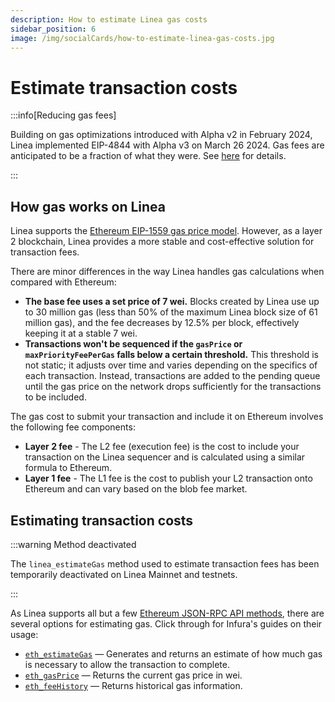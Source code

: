 ```yaml
---
description: How to estimate Linea gas costs
sidebar_position: 6
image: /img/socialCards/how-to-estimate-linea-gas-costs.jpg
---
```



# Estimate transaction costs

:::info[Reducing gas fees]

Building on gas optimizations introduced with Alpha v2 in February 2024, Linea implemented 
EIP-4844 with Alpha v3 on March 26 2024. Gas fees are anticipated to be a fraction of what they 
were. See [here](../use-mainnet/gas-on-linea.mdx) for details.

:::

## How gas works on Linea

Linea supports the [Ethereum EIP-1559 gas price model](https://ethereum.org/developers/docs/gas). 
However, as a layer 2 blockchain, Linea provides a more stable and cost-effective solution 
for transaction fees.

There are minor differences in the way Linea handles gas calculations when compared with Ethereum:

- **The base fee uses a set price of 7 wei.** Blocks created by Linea use up to 30 million gas
    (less than 50% of the maximum Linea block size of 61 million gas), and the fee decreases by 
    12.5% per block, effectively keeping it at a stable 7 wei.
- **Transactions won't be sequenced if the `gasPrice` or `maxPriorityFeePerGas` falls below a 
    certain threshold.** This threshold is not static; it adjusts over time and varies depending 
    on the specifics of each transaction. Instead, transactions are added to the pending queue 
    until the gas price on the network drops sufficiently for the transactions to be included.

The gas cost to submit your transaction and include it on Ethereum involves the following fee 
components:

- **Layer 2 fee** - The L2 fee (execution fee) is the cost to include your transaction on the Linea
    sequencer and is calculated using a similar formula to Ethereum. 
- **Layer 1 fee** - The L1 fee is the cost to publish your L2 transaction onto Ethereum and can 
    vary based on the blob fee market.

## Estimating transaction costs

:::warning Method deactivated

The `linea_estimateGas` method used to estimate transaction fees has been temporarily deactivated
on Linea Mainnet and testnets.

:::

As Linea supports all but a few [Ethereum JSON-RPC API methods](quickstart/rpc), there are several 
options for estimating gas. Click through for Infura's guides on their usage:
- [`eth_estimateGas`](https://docs.infura.io/api/networks/linea/json-rpc-methods/eth_estimategas) — 
Generates and returns an estimate of how much gas is necessary to allow the transaction to complete.
- [`eth_gasPrice`](https://docs.infura.io/api/networks/linea/json-rpc-methods/eth_gasprice) — Returns 
the current gas price in wei.
- [`eth_feeHistory`](https://docs.infura.io/api/networks/linea/json-rpc-methods/eth_feehistory) — 
Returns historical gas information.
